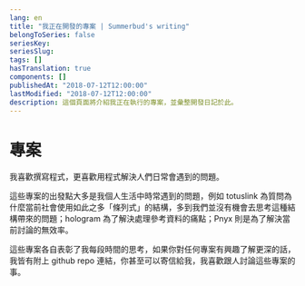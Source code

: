 ```yaml
---
lang: en
title: "我正在開發的專案 | Summerbud's writing"
belongToSeries: false
seriesKey: 
seriesSlug: 
tags: []
hasTranslation: true
components: []
publishedAt: "2018-07-12T12:00:00"
lastModified: "2018-07-12T12:00:00"
description: 這個頁面將介紹我正在執行的專案，並彙整開發日記於此。
---
```


# 專案

我喜歡撰寫程式，更喜歡用程式解決人們日常會遇到的問題。

這些專案的出發點大多是我個人生活中時常遇到的問題，例如 totuslink 為質問為什麼當前社會使用如此之多「條列式」的結構，多到我們並沒有機會去思考這種結構帶來的問題；hologram 為了解決處理參考資料的痛點；Pnyx 則是為了解決當前討論的無效率。

這些專案各自表彰了我每段時間的思考，如果你對任何專案有興趣了解更深的話，我皆有附上 github repo 連結，你甚至可以寄信給我，我喜歡跟人討論這些專案的事。

